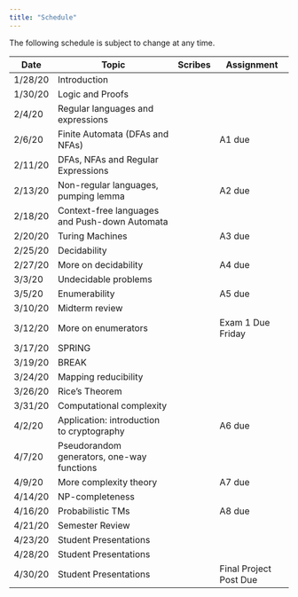 ```yaml
---
title: "Schedule"
---
```

The following schedule is subject to change at any time.

| **Date** | **Topic**  | **Scribes** |  **Assignment** |
| ---------|------------|-------------|-----------------|
| 1/28/20  | Introduction |||
| 1/30/20  | Logic and Proofs |||
| 2/4/20   | Regular languages and expressions |||
| 2/6/20   | Finite Automata (DFAs and NFAs) ||A1 due|
| 2/11/20  | DFAs, NFAs and Regular Expressions |||
| 2/13/20  | Non-regular languages, pumping lemma ||A2 due|
| 2/18/20  | Context-free languages and Push-down Automata |||
| 2/20/20  | Turing Machines ||A3 due|
| 2/25/20  | Decidability |||
| 2/27/20  | More on decidability ||A4 due|
| 3/3/20   | Undecidable problems |||
| 3/5/20   | Enumerability ||A5 due|
| 3/10/20  | Midterm review |||
| 3/12/20  | More on enumerators || Exam 1 Due Friday |
| 3/17/20  | SPRING |||
| 3/19/20  | BREAK |||
| 3/24/20  | Mapping reducibility |||
| 3/26/20  | Rice's Theorem |||
| 3/31/20  | Computational complexity |||
| 4/2/20   | Application: introduction to cryptography ||A6 due|
| 4/7/20   | Pseudorandom generators, one-way functions |||
| 4/9/20  | More complexity theory ||A7 due|
| 4/14/20  | NP-completeness |||
| 4/16/20  | Probabilistic TMs ||A8 due|
| 4/21/20  | Semester Review |||
| 4/23/20  | Student Presentations |||
| 4/28/20   | Student Presentations |||
| 4/30/20   | Student Presentations ||Final Project Post Due|
